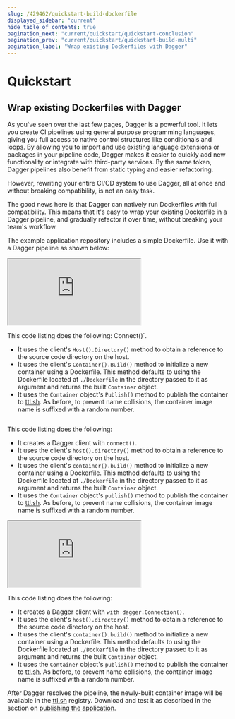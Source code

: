 ```yaml
---
slug: /429462/quickstart-build-dockerfile
displayed_sidebar: "current"
hide_table_of_contents: true
pagination_next: "current/quickstart/quickstart-conclusion"
pagination_prev: "current/quickstart/quickstart-build-multi"
pagination_label: "Wrap existing Dockerfiles with Dagger"
---
```


# Quickstart


## Wrap existing Dockerfiles with Dagger

As you've seen over the last few pages, Dagger is a powerful tool. It lets you create CI pipelines using general purpose programming languages, giving you full access to native control structures like conditionals and loops. By allowing you to import and use existing language extensions or packages in your pipeline code, Dagger makes it easier to quickly add new functionality or integrate with third-party services. By the same token, Dagger pipelines also benefit from static typing and easier refactoring.

However, rewriting your entire CI/CD system to use Dagger, all at once and without breaking compatibility, is not an easy task.

The good news here is that Dagger can natively run Dockerfiles with full compatibility. This means that it's easy to wrap your existing Dockerfile in a Dagger pipeline, and gradually refactor it over time, without breaking your team's workflow.

The example application repository includes a simple Dockerfile. Use it with a Dagger pipeline as shown below:

<Tabs groupId="language">
<TabItem value="Go">

<iframe class="embed" src="https://play.dagger.cloud/embed/FkLP0dXMgIm"></iframe>

This code listing does the following:
Connect()`.
- It uses the client's `Host().Directory()` method to obtain a reference to the source code directory on the host.
- It uses the client's `Container().Build()` method to initialize a new container using a Dockerfile. This method defaults to using the Dockerfile located at `./Dockerfile` in the directory passed to it as argument and returns the built `Container` object.
- It uses the `Container` object's `Publish()` method to publish the container to [ttl.sh](https://ttl.sh). As before, to prevent name collisions, the container image name is suffixed with a random number.

</TabItem>
<TabItem value="Node.js">


```javascript file=snippets/build-dockerfile/index.mjs
```

This code listing does the following:

- It creates a Dagger client with `connect()`.
- It uses the client's `host().directory()` method to obtain a reference to the source code directory on the host.
- It uses the client's `container().build()` method to initialize a new container using a Dockerfile. This method defaults to using the Dockerfile located at `./Dockerfile` in the directory passed to it as argument and returns the built `Container` object.
- It uses the `Container` object's `publish()` method to publish the container to [ttl.sh](https://ttl.sh). As before, to prevent name collisions, the container image name is suffixed with a random number.

</TabItem>
<TabItem value="Python">

<iframe class="embed" src="https://play.dagger.cloud/embed/xCI5LKiZfGD"></iframe>

This code listing does the following:

- It creates a Dagger client with `with dagger.Connection()`.
- It uses the client's `host().directory()` method to obtain a reference to the source code directory on the host.
- It uses the client's `container().build()` method to initialize a new container using a Dockerfile. This method defaults to using the Dockerfile located at `./Dockerfile` in the directory passed to it as argument and returns the built `Container` object.
- It uses the `Container` object's `publish()` method to publish the container to [ttl.sh](https://ttl.sh). As before, to prevent name collisions, the container image name is suffixed with a random number.


</TabItem>
</Tabs>

After Dagger resolves the pipeline, the newly-built container image will be available in the [ttl.sh](https://ttl.sh) registry. Download and test it as described in the section on [publishing the application](./730264-quickstart-publish.mdx).

